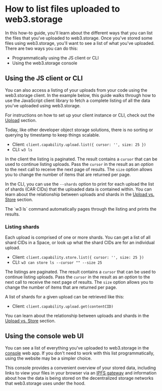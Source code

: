 
# How to list files uploaded to web3.storage

In this how-to guide, you'll learn about the different ways that you can list the files that you've uploaded to web3.storage. Once you've stored some files using web3.storage, you'll want to see a list of what you've uploaded. There are two ways you can do this:

- Programmatically using the JS client or CLI
- Using the web3.storage console

## Using the JS client or CLI

You can also access a listing of your uploads from your code using the web3.storage client. In the example below, this guide walks through how to use the JavaScript client library to fetch a complete listing of all the data you've uploaded using web3.storage.

For instructions on how to set up your client instance or CLI, check out the [Upload](/docs/how-to/upload/) section.

Today, like other developer object storage solutions, there is no sorting or querying by timestamp to keep things scalable.

- Client: `client.capability.upload.list({ cursor: '', size: 25 })`
- CLI: `w3 ls`

In the client the listing is paginated. The result contains a `cursor` that can be used to continue listing uploads. Pass the `cursor` in the result as an _option_ to the next call to receive the next page of results. The `size` option allows you to change the number of items that are returned per page.

In the CLI, you can use the `--shards` option to print for each upload the list of shards (CAR CIDs) that the uploaded data is contained within. You can learn about the relationship between uploads and shards in the [Upload vs. Store](/docs/concepts/upload-vs-store/) section.

<Callout type="info">
  The `w3 ls` command automatically pages through the listing and prints the results.
</Callout>

### Listing shards

Each upload is comprised of one or more shards. You can get a list of all shard CIDs in a Space, or look up what the shard CIDs are for an individual upload.

- Client: `client.capability.store.list({ cursor: '', size: 25 })`
- CLI: `w3 can store ls --cursor "" --size 25`

The listings are paginated. The result contains a `cursor` that can be used to continue listing uploads. Pass the `cursor` in the result as an _option_ to the next call to receive the next page of results. The `size` option allows you to change the number of items that are returned per page.

A list of shards for a given upload can be retrieved like this:

- Client: `client.capability.upload.get(contentCID)`

You can learn about the relationship between uploads and shards in the [Upload vs. Store](/docs/concepts/upload-vs-store/) section.

## Using the console web UI

You can see a list of everything you've uploaded to web3.storage in the [console](https://console.web3.storage) web app. If you don't need to work with this list programmatically, using the website may be a simpler choice.

This console provides a convenient overview of your stored data, including links to view your files in your browser via an [IPFS gateway](https://docs.ipfs.io/concepts/ipfs-gateway/) and information about how the data is being stored on the decentralized storage networks that web3.storage uses under the hood.

